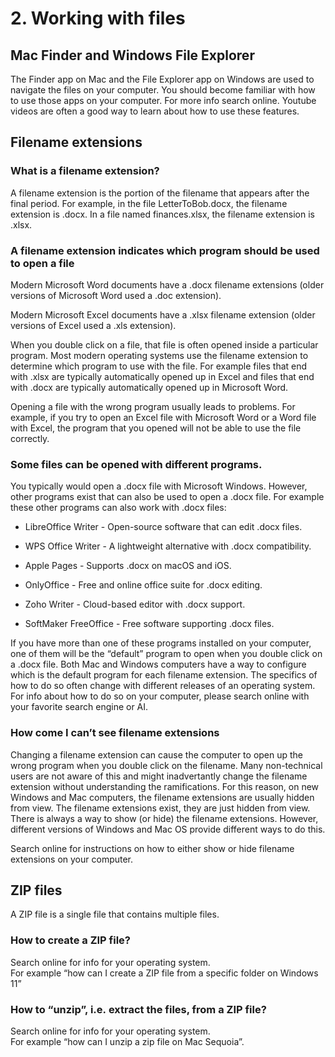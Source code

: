 # <yrChapterNumber>2. </yrChapterNumber> Working with files

## Mac Finder and Windows File Explorer

The Finder app on Mac and the File Explorer app on Windows are used to 
navigate the files on your computer. 
You should become familiar with how to use those apps on 
your computer. For more info search online. Youtube videos are often a good
way to learn about how to use these features.

## Filename extensions

### What is a filename extension?

A filename extension is the portion of the filename that appears after
the final period. For example, in the file LetterToBob.docx, the filename 
extension is .docx. In a file named finances.xlsx, the filename 
extension is .xlsx. 

### A filename extension indicates which program should be used to open a file

Modern Microsoft Word documents have a .docx filename extensions (older versions of
Microsoft Word used a .doc extension).

Modern Microsoft Excel documents have a .xlsx filename extension (older versions
of Excel used a .xls extension).

When you double click on a file, that file is often opened inside a particular
program. Most modern operating systems use the filename extension to determine
which program to use with the file. For example files that end with .xlsx are
typically automatically opened up in Excel and files that end with .docx are
typically automatically opened up in Microsoft Word.

Opening a file with the wrong program usually leads to problems. For example,
if you try to open an Excel file with Microsoft Word or a Word file with Excel,
the program that you opened will not be able to use the file correctly.

### Some files can be opened with different programs.

You typically would open a .docx file with Microsoft Windows. However, 
other programs exist that can also be used to open a .docx file. 
For example these other programs can also work with .docx files:

* LibreOffice Writer - Open-source software that can edit .docx files.

* WPS Office Writer - A lightweight alternative with .docx compatibility.

* Apple Pages - Supports .docx on macOS and iOS.

* OnlyOffice - Free and online office suite for .docx editing.

* Zoho Writer - Cloud-based editor with .docx support.

* SoftMaker FreeOffice - Free software supporting .docx files.

If you have more than one of these programs installed on your computer, 
one of them will be the "default" program to open when you double click on 
a .docx file. Both Mac and Windows computers have a way to configure which
is the default program for each filename extension. The specifics of how 
to do so often change with different releases of an operating system. 
For info about how to do so on your computer, please search online
with your favorite search engine or AI.

### How come I can't see filename extensions

Changing a filename extension can cause the computer to open up the wrong 
program when you double click on the filename. Many non-technical users
are not aware of this and might inadvertantly change the filename extension
without understanding the ramifications. For this reason,
on new Windows and Mac computers, the filename extensions are usually
hidden from view. The filename extensions exist, they are just hidden from view.
There is always a way to show (or hide) the filename extensions. However, different
versions of Windows and Mac OS provide different ways to do this.

Search online for instructions on how to either show or hide filename extensions
on your computer.


## ZIP files

A ZIP file is a single file that contains multiple files.


### How to create a ZIP file?

Search online for info for your operating system.  
For example "how can I create a ZIP file from a specific folder on Windows 11"

### How to "unzip", i.e. extract the files, from a ZIP file?

Search online for info for your operating system.  
For example "how can I unzip a zip file on Mac Sequoia".

